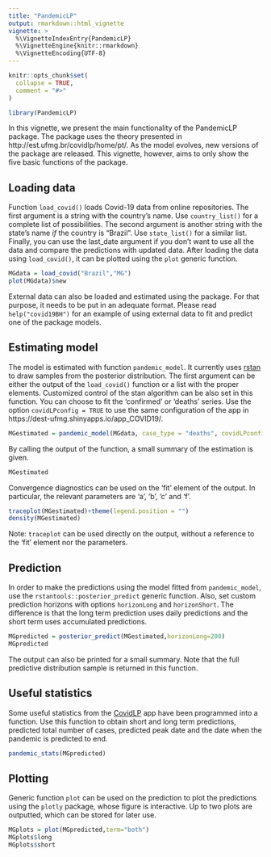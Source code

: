 ```yaml
---
title: "PandemicLP"
output: rmarkdown::html_vignette
vignette: >
  %\VignetteIndexEntry{PandemicLP}
  %\VignetteEngine{knitr::rmarkdown}
  %\VignetteEncoding{UTF-8}
---
```


```r
knitr::opts_chunk$set(
  collapse = TRUE,
  comment = "#>"
)
```

```r
library(PandemicLP)
```

In this vignette, we present the main functionality of the PandemicLP package. The package uses the theory presented in http://est.ufmg.br/covidlp/home/pt/. As the model evolves, new versions of the package are released. This vignette, however, aims to only show the five basic functions of the package.

## Loading data

Function `load_covid()` loads Covid-19 data from online repositories. The first argument is a string with the country's name. Use `country_list()` for a complete list of possibilities. The second argument is another string with the state's name *if* the country is "Brazil". Use `state_list()` for a similar list. Finally, you can use the last_date argument if you don't want to use all the data and compare the predictions with updated data. After loading the data using `load_covid()`, it can be plotted using the `plot` generic function.

```r
MGdata = load_covid("Brazil","MG")
plot(MGdata)$new
```

External data can also be loaded and estimated using the package. For that purpose, it needs to be put in an adequate format. Please read `help("covid19BH")` for an example of using external data to fit and predict one of the package models.

## Estimating model

The model is estimated with function `pandemic_model`. It currently uses [rstan](https://github.com/stan-dev/rstan) to draw samples from the posterior distribution. The first argument can be either the output of the `load_covid()` function or a list with the proper elements. Customized control of the stan algorithm can be also set in this function. You can choose to fit the 'confirmed' or 'deaths' series. Use the option `covidLPconfig = TRUE` to use the same configuration of the app in https://dest-ufmg.shinyapps.io/app_COVID19/.

```r
MGestimated = pandemic_model(MGdata, case_type = "deaths", covidLPconfig = TRUE)
```

By calling the output of the function, a small summary of the estimation is given.

```r
MGestimated
```

Convergence diagnostics can be used on the 'fit' element of the output. In particular, the relevant parameters are 'a', 'b', 'c' and 'f'.

```r
traceplot(MGestimated)+theme(legend.position = "")
density(MGestimated)
```

Note: `traceplot` can be used directly on the output, without a reference to the 'fit' element nor the parameters.

## Prediction

In order to make the predictions using the model fitted from `pandemic_model`, use the `rstantools::posterior_predict` generic function. Also, set custom prediction horizons with options `horizonLong` and `horizonShort`. The difference is that the long term prediction uses daily predictions and the short term uses accumulated predictions.

```r
MGpredicted = posterior_predict(MGestimated,horizonLong=200)
MGpredicted
```

The output can also be printed for a small summary. Note that the full predictive distribution sample is returned in this function.

## Useful statistics

Some useful statistics from the [CovidLP](http://est.ufmg.br/covidlp/home/pt/) app have been programmed into a function. Use this function to obtain short and long term predictions, predicted total number of cases, predicted peak date and the date when the pandemic is predicted to end.

```r
pandemic_stats(MGpredicted)
```

## Plotting

Generic function `plot` can be used on the prediction to plot the predictions using the `plotly` package, whose figure is interactive. Up to two plots are outputted, which can be stored for later use.

```r
MGplots = plot(MGpredicted,term="both")
MGplots$long
MGplots$short
```
